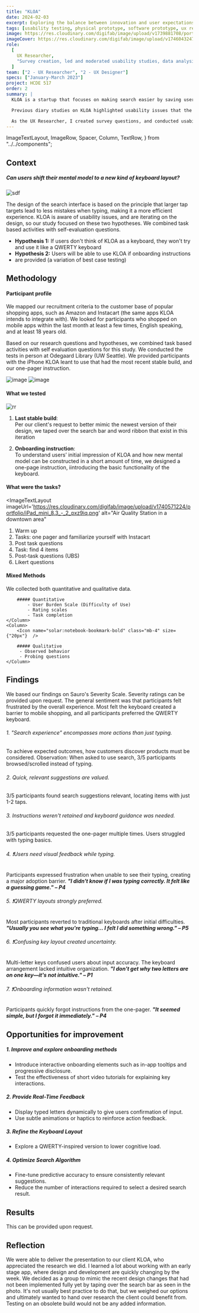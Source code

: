 ```yaml
---
title: "KLOA"
date: 2024-02-03
excerpt: Exploring the balance between innovation and user expectations
tags: [usability testing, physical prototype, software prototype, ux research]
image: https://res.cloudinary.com/digifab/image/upload/v1739881708/portfolio/kloa-home_swgwfk.gif
imageCover: https://res.cloudinary.com/digifab/image/upload/v1746043247/portfolio/kloa/project-head-assets-1-kloa_enolkb.png
role:
  [
    UX Researcher,
    "Survey creation, led and moderated usability studies, data analysis",
  ]
team: ["2 - UX Researcher", "2 - UX Designer"]
specs: ["January-March 2023"]
project: HCDE 517
order: 2
summary: |
  KLOA is a startup that focuses on making search easier by saving users typing effort. This new search experience consists of an input interface and a contextual search algorithm. Ideally, businesses with mobile shopping apps like Amazon or Instacart would be potential clients. 

  Previous diary studies on KLOA highlighted usability issues that the team is currently iterating on, including what types of feedback to provide users. This research then seeks to understand: 1) what effect would priming participants have on their experience (i.e. prefacing it as a search experience versus a keyboard) 2) how willing participants would be to learn how to use KLOA, and 3) barriers and frustrations participants encounter when using KLOA in the context of shopping on a mobile app. 

  As the UX Researcher, I created survey questions, and conducted usability testing.
---
```



  ImageTextLayout,
  ImageRow,
  Spacer,
  Column,
  TextRow,
} from "../../components";

## Context

##### Can users shift their mental model to a new kind of keyboard layout?

<Spacer size="small" />

![sdf](https://res.cloudinary.com/digifab/image/upload/v1740567013/portfolio/kloa/iPad_mini_8.3_-_1_upcdeq.png)

The design of the search interface is based on the principle that larger tap targets lead to less mistakes when typing, making it a more efficient experience. KLOA is aware of usability issues, and are iterating on the design, so our study focused on these two hypotheses. We combined task based activities with self-evaluation questions.

- **Hypothesis 1:** If users don't think of KLOA as a keyboard, they won't try and use it like a QWERTY keyboard
- **Hypothesis 2:** Users will be able to use KLOA if onboarding instructions
- are provided (a variation of best case testing)

<Spacer size="large" />

## Methodology

<Spacer size="small" />

#### Participant profile

We mapped our recruitment criteria to the customer base of popular shopping apps, such as Amazon and Instacart (the same apps KLOA intends to integrate with). We looked for participants who shopped on mobile apps within the last month at least a few times, English speaking, and at least 18 years old.

Based on our research questions and hypotheses, we combined task based activities with self evaluation questions for this study. We conducted the tests in person at Odegaard Library (UW Seattle). We provided participants with the iPhone KLOA leant to use that had the most recent stable build, and our one-pager instruction.

<ImageRow minPerRow={2} marginBottom="6" marginRight="12">

![image](https://res.cloudinary.com/digifab/image/upload/v1740567752/portfolio/Frame_2_hnziez.png)
![image](https://res.cloudinary.com/digifab/image/upload/v1740567729/portfolio/Frame_1_1_vqf7d3.png)

</ImageRow>

<Spacer size="large" />

#### What we tested

![rr](https://res.cloudinary.com/digifab/image/upload/v1740567765/portfolio/kloa/Frame_3_wellvs.png)

1. **Last stable build**: <br/>
   Per our client's request to better mimic the newest version of their design, we taped over the search bar and word ribbon that exist in this iteration

<Spacer size="xxsmall" />

2. **Onboarding instruction**: <br/>
   To understand users’ initial impression of KLOA and how new mental model can be constructed in a short amount of time, we designed a one-page instruction, iintroducing the basic functionality of the keyboard.

<Spacer size="medium" />

#### What were the tasks?

<ImageTextLayout
imageUrl='https://res.cloudinary.com/digifab/image/upload/v1740571224/portfolio/iPad_mini_8.3_-_2_pxz9iq.png'
alt="Air Quality Station in a downtown area"
>

1. Warm up
2. Tasks: one pager and familiarize yourself with Instacart
3. Post task questions
4. Task: find 4 items
5. Post-task questions (UBS)
6. Likert questions

</ImageTextLayout>

<Spacer size="medium" />

#### Mixed Methods

We collected both quantitative and qualitative data.

<Spacer size="small" />

<TextRow gap='3' columns={2} padding='2rem 0 0 2rem'>
    <Column>
        <Icon name="solar:calculator-broken" class="mb-4" size={"20px"}  />

        ##### Quantitative
            - User Burden Scale (Difficulty of Use)
            - Rating scales
            - Task completion
    </Column>
    <Column>
        <Icon name="solar:notebook-bookmark-bold" class="mb-4" size={"20px"}  />

        ##### Qualitative
         - Observed behavior
         - Probing questions
    </Column>

</TextRow>

<Spacer size="xlarge" />

## Findings

<Spacer size="small" />

We based our findings on Sauro's Severity Scale. Severity ratings can be provided upon request. The general sentiment was that participants felt frustrated by the overall experience. Most felt the keyboard created a barrier to mobile shopping, and all participants preferred the QWERTY keyboard.

<Spacer size="medium" />

###### 1. "Search experience" encompasses more actions than just typing.

To achieve expected outcomes, how customers discover products must be considered.
Observation: When asked to use search, 3/5 participants browsed/scrolled instead of typing.

<Spacer size="medium" />

###### 2. Quick, relevant suggestions are valued.

3/5 participants found search suggestions relevant, locating items with just 1-2 taps.

<Spacer size="medium" />

###### 3. Instructions weren't retained and keyboard guidance was needed.

3/5 participants requested the one-pager multiple times. Users struggled with typing basics.

<Spacer size="medium" />

###### 4. ❗Users need visual feedback while typing.

Participants expressed frustration when unable to see their typing, creating a major adoption barrier.
**_"I didn't know if I was typing correctly. It felt like a guessing game." – P4_**

<Spacer size="medium" />

###### 5. ❗QWERTY layouts strongly preferred.

Most participants reverted to traditional keyboards after initial difficulties.
**_"Usually you see what you're typing... I felt I did something wrong." – P5_**

<Spacer size="medium" />

###### 6. ❗Confusing key layout created uncertainty.

Multi-letter keys confused users about input accuracy. The keyboard arrangement lacked intuitive organization.
**_"I don't get why two letters are on one key—it's not intuitive." – P1_**

<Spacer size="medium" />

###### 7. ❗Onboarding information wasn't retained.

Participants quickly forgot instructions from the one-pager.
**_"It seemed simple, but I forgot it immediately." – P4_**

<Spacer size="large" />

## Opportunities for improvement

<Spacer size="small" />

##### 1. Improve and explore onboarding methods

- Introduce interactive onboarding elements such as in-app tooltips and progressive disclosure.
- Test the effectiveness of short video tutorials for explaining key interactions.

##### 2. Provide Real-Time Feedback

- Display typed letters dynamically to give users confirmation of input.
- Use subtle animations or haptics to reinforce action feedback.

##### 3. Refine the Keyboard Layout

- Explore a QWERTY-inspired version to lower cognitive load.

##### 4. Optimize Search Algorithm

- Fine-tune predictive accuracy to ensure consistently relevant suggestions.
- Reduce the number of interactions required to select a desired search result.

<Spacer size="medium" />

## Results

This can be provided upon request.

<Spacer size="large" />

## Reflection

We were able to deliver the presentation to our client KLOA, who appreciated the research we did. I learned a lot about working with an early stage app, where design and development are quickly changing by the week. We decided as a group to mimic the recent design changes that had not been implemented fully yet by taping over the search bar as seen in the photo. It's not usually best practice to do that, but we weighed our options and ultimately wanted to hand over research the client could benefit from. Testing on an obsolete build would not be any added information.

